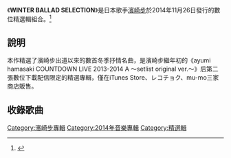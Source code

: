 {{refimprove|time=2014-11-28T02:27:33+00:00}}
{{Infobox album
| name                  = WINTER BALLAD SELECTION<br /><small></small>
| type                  = greatest
| artist                = [[濱崎步|濱崎步]]
| cover                 = 
| caption               = 
| released              = 2014年11月26日
| genre                 = [[日本流行音樂|日本流行音樂]]
| length                = 
| label                 = [[avex_trax|avex trax]]
| producer              = 松浦勝人
| reviews               =
| chart_position        = 
| certification         = 
| prev_title            = 
| prev_year             = 
| next_title            = 
| next_year             = 
| misc                  = 
}}
《'''WINTER BALLAD SELECTION'''》是日本歌手[[濱崎步|濱崎步]]於2014年11月26日發行的數位精選輯組合。<ref>{{Cite web |url=http://avex.jp/ayu/news/detail.php?id=1016432 |title=存档副本 |access-date=2015-02-25 |archive-date=2016-03-04 |archive-url=https://web.archive.org/web/20160304192838/http://avex.jp/ayu/news/detail.php?id=1016432 }}</ref>

== 說明 ==
本作精選了濱崎步出道以來的數首冬季抒情名曲，是濱崎步繼年初的《ayumi hamasaki COUNTDOWN LIVE 2013-2014 A 〜setlist original ver.〜》后第二張數位下載配信限定的精選專輯，僅在iTunes Store、レコチョク、mu-mo三家商店販售。

== 收錄歌曲 ==
{{tracklist
| all_lyrics    = 濱崎步
| extra_column  = 編曲

| title1        = [[Days/GREEN|Days]]
| note1         = NTT MUSICO電視廣告歌曲
| music1        = 多胡邦夫
| extra1        = HΛL
| length1       = 5:00

| title2        = [[CAROLS|CAROLS]]
| note2         = Panasonic 數位相機 LUMIX FX-7 廣告歌曲
| music2        = 木下智哉
| extra2        = CMJK
| length2       = 5:29

| title3        = [[No_way_to_say|No way to say]]
| note3         = Panasonic「Dockin'style MD」廣告歌曲
| music3        = BOUNCEBACK
| extra3        = CMJK
| length3       = 4:44

| title4        = [[Secret_(濱崎步專輯)|JEWEL]]
| note4         = Panasonic 數位相機「LUMIX FX07」廣告歌曲
| music4        = 湯汲哲也
| extra4        = 小林信吾
| length4       = 4:14


| title5        = [[You_were.../BALLAD|You were...]]
| note5         = 電影《奇妙仙子與失落的寶藏》形象歌曲、MTI「music.jp」電視廣告歌曲
| music5        = 原一博
| extra5        = HΛL
| length5       = 4:46

| title6        = [[LOVE_(濱崎步專輯)|Missing]]
| music6        = 原一博
| extra6        = 中野雄太
| length6       = 4:55

| title7        = [[appears|appears]]
| note7         = 花王「SOFINA・AUBE」聖誕節廣告歌曲
| music7        = 菊池一仁
| extra7        = HΛL
| length7       = 5:37

| title8        = [[Secret_(濱崎步專輯)|momentum]]
| music8        = 湯汲哲也
| extra8        = HΛL
| length8       = 4:09

| title9        = [[A_Song_for_××|POWDER SNOW]]
| music9        = 桑原秀明
| extra9        = 本間昭光
| length9       = 5:26

| title10       = [[Duty|teddy bear]]
| music10       = D・A・I
| extra10       = 小林信吾
| length10      = 4:18

| title11       = [[Together_When...|Together When...]]
| note11        = 「music.jp」電視廣告歌曲
| music11       = 多胡邦夫
| extra11       = CMJK
| length11      = 5:10

| title12       = [[Rainbow_(濱崎步專輯)|Over]]
| music12       = CMJK
| extra12       = 梅崎俊春、佐藤厚
| length12      = 5:05

| total_length    = 
}}



{{Ayumi Hamasaki albums}}

[[Category:濱崎步專輯|Category:濱崎步專輯]]
[[Category:2014年音樂專輯|Category:2014年音樂專輯]]
[[Category:精選輯|Category:精選輯]]
